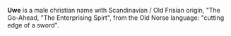 '''Uwe''' is a male christian name with Scandinavian / Old Frisian origin, "The Go-Ahead, "The Enterprising Spirt", from the Old Norse language: "cutting edge of a sword".